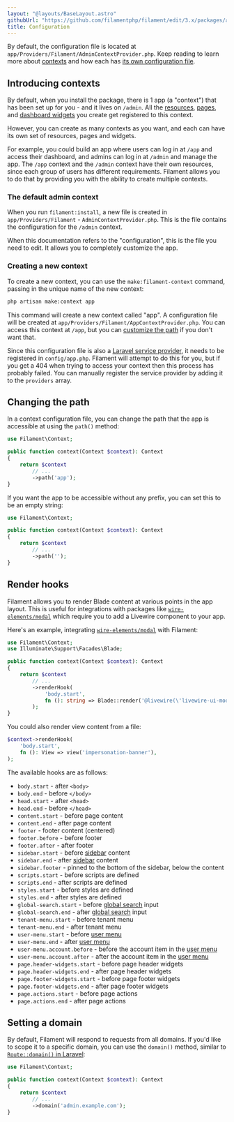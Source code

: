 ```yaml
---
layout: "@layouts/BaseLayout.astro"
githubUrl: "https://github.com/filamentphp/filament/edit/3.x/packages/app/docs/09-configuration.md"
title: Configuration
---
```


By default, the configuration file is located at `app/Providers/Filament/AdminContextProvider.php`. Keep reading to learn more about [contexts](#introducing-contexts) and how each has [its own configuration file](#creating-a-new-context).

## Introducing contexts

By default, when you install the package, there is 1 app (a "context") that has been set up for you - and it lives on `/admin`. All the [resources](resources), [pages](pages), and [dashboard widgets](dashboard) you create get registered to this context.

However, you can create as many contexts as you want, and each can have its own set of resources, pages and widgets.

For example, you could build an app where users can log in at `/app` and access their dashboard, and admins can log in at `/admin` and manage the app. The `/app` context and the `/admin` context have their own resources, since each group of users has different requirements. Filament allows you to do that by providing you with the ability to create multiple contexts.

### The default admin context

When you run `filament:install`, a new file is created in `app/Providers/Filament` - `AdminContextProvider.php`. This is the file contains the configuration for the `/admin` context.

When this documentation refers to the "configuration", this is the file you need to edit. It allows you to completely customize the app.

### Creating a new context

To create a new context, you can use the `make:filament-context` command, passing in the unique name of the new context:

```bash
php artisan make:context app
```

This command will create a new context called "app". A configuration file will be created at `app/Providers/Filament/AppContextProvider.php`. You can access this context at `/app`, but you can [customize the path](#changing-the-path) if you don't want that.

Since this configuration file is also a [Laravel service provider](https://laravel.com/docs/providers), it needs to be registered in `config/app.php`. Filament will attempt to do this for you, but if you get a 404 when trying to access your context then this process has probably failed. You can manually register the service provider by adding it to the `providers` array.

## Changing the path

In a context configuration file, you can change the path that the app is accessible at using the `path()` method:

```php
use Filament\Context;

public function context(Context $context): Context
{
    return $context
        // ...
        ->path('app');
}
```

If you want the app to be accessible without any prefix, you can set this to be an empty string:

```php
use Filament\Context;

public function context(Context $context): Context
{
    return $context
        // ...
        ->path('');
}
```

## Render hooks

Filament allows you to render Blade content at various points in the app layout. This is useful for integrations with packages like [`wire-elements/modal`](https://github.com/wire-elements/modal) which require you to add a Livewire component to your app.

Here's an example, integrating [`wire-elements/modal`](https://github.com/wire-elements/modal) with Filament:

```php
use Filament\Context;
use Illuminate\Support\Facades\Blade;

public function context(Context $context): Context
{
    return $context
        // ...
        ->renderHook(
            'body.start',
            fn (): string => Blade::render('@livewire(\'livewire-ui-modal\')'),
        );
}
```

You could also render view content from a file:

```php
$context->renderHook(
    'body.start',
    fn (): View => view('impersonation-banner'),
);
```

The available hooks are as follows:

- `body.start` - after `<body>`
- `body.end` - before `</body>`
- `head.start` - after `<head>`
- `head.end` - before `</head>`
- `content.start` - before page content
- `content.end` - after page content
- `footer` - footer content (centered)
- `footer.before` - before footer
- `footer.after` - after footer
- `sidebar.start` - before [sidebar](navigation) content
- `sidebar.end` - after [sidebar](navigation) content
- `sidebar.footer` - pinned to the bottom of the sidebar, below the content
- `scripts.start` - before scripts are defined
- `scripts.end` - after scripts are defined
- `styles.start` - before styles are defined
- `styles.end` - after styles are defined
- `global-search.start` - before [global search](resources/global-search) input
- `global-search.end` - after [global search](resources/global-search) input
- `tenant-menu.start` - before tenant menu
- `tenant-menu.end` - after tenant menu
- `user-menu.start` - before [user menu](navigation#customizing-the-user-menu)
- `user-menu.end` - after [user menu](navigation#customizing-the-user-menu)
- `user-menu.account.before` - before the account item in the [user menu](navigation#customizing-the-user-menu)
- `user-menu.account.after` - after the account item in the [user menu](navigation#customizing-the-user-menu)
- `page.header-widgets.start` - before page header widgets
- `page.header-widgets.end` - after page header widgets
- `page.footer-widgets.start` - before page footer widgets
- `page.footer-widgets.end` - after page footer widgets
- `page.actions.start` - before page actions
- `page.actions.end` - after page actions

## Setting a domain

By default, Filament will respond to requests from all domains. If you'd like to scope it to a specific domain, you can use the `domain()` method, similar to [`Route::domain()` in Laravel](https://laravel.com/docs/routing#route-group-subdomain-routing):

```php
use Filament\Context;

public function context(Context $context): Context
{
    return $context
        // ...
        ->domain('admin.example.com');
}
```